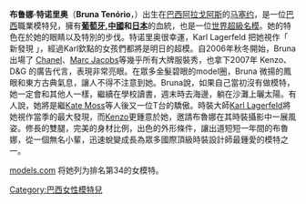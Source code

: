 {{Infobox Model
| name          = 布鲁娜·特诺里奥<br>{{en}}Bruna Tenório
| image         = Bruna_Tenorio_photo_by_Ed_Kavishe.JPG
| imagesize     = 260px
| caption       = 
| birthname     = Bruna Tenório
| birthdate     = {{Birth date and age|1989|06|27}}
| location      = {{BRA}}
| plac of birth = Maceió, Alagoas, Brazil
| deathdate     =  
| deathplace    = 
| height        = {{Height|m=1.79}}
| weight        = 
| haircolor     = 黑色
| eyecolor      = 棕色
| measurements  = 33-23-34 (US)/85-58-87 (EU)
| dress size    = 2 (US)/32 (EU)
| shoesize      = 7 (US)/38 (EU)
| agency        = Ford Models
| alias(es)     = 
| spouse        = 
| homepage      = 
}}
'''布鲁娜·特诺里奥'''（'''Bruna Tenório'''，{{bd|1989年|6月27日|catIdx=Tenório, Bruna}}）出生在[[巴西|巴西]][[阿拉戈阿斯|阿拉戈阿斯]]的[[马塞约|马塞约]]，是一位[[巴西|巴西]]職業模特兒，擁有'''[[葡萄牙|葡萄牙]],[[中國|中國]]和[[日本|日本]]'''的血統，也是一位[[世界超級名模|世界超級名模]]。她的特色在於她的眼睛以及特別的步伐。特诺里奥很幸運，Karl Lagerfeld 把她視作「 新發現 」，經過Karl欽點的女孩們都將是明日的超模。自2006年秋冬開始，Bruna 出場了 [[Chanel|Chanel]]、[[Marc_Jacobs|Marc Jacobs]]等幾乎所有大牌服裝秀，也拿下2007年 Kenzo、D&G 的廣告代言，表現非常亮眼。在眾多金髮碧眼的model圈，Bruna 微揚的鳳眼和東方古典氣息，讓人不得不注意到她。Bruna說，如果自己當初沒有做模特，她一定會和其他人一樣，繼續在學校讀書，週末時去海邊，躺在沙灘上曬太陽。有人說，她將是繼[[Kate_Moss|Kate Moss]]等人後又一位T台的驕傲。時裝大師[[Karl_Lagerfeld|Karl Lagerfeld]]將她視作當季的最大發現，而[[Kenzo|Kenzo]]更鍾意於她，邀請布魯娜在其時裝攝影中一展風姿。修長的雙腿，完美的身材比例，出色的外形條件，讓出道短短一年間的布魯娜，從一個無名小輩，迅速蛻變成長為眾多國際頂級時裝設計師最鍾愛的模特之一。

[http://www.models.com models.com] {{Wayback|url=http://www.models.com/ |date=20210309020651 }}将她列为排名第34的女模特。
{{commonscat|Bruna Tenorio|position=left}}
{{Brazil-bio-stub}}

{{DEFAULTSORT:Tenório, Bruna}}


[[Category:巴西女性模特兒|Category:巴西女性模特兒]]